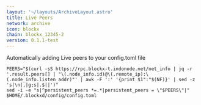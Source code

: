 ```yaml
---
layout: '~/layouts/ArchiveLayout.astro'
title: Live Peers
network: archive
icon: blockx
chain: blockx_12345-2
version: 0.1.1-test
---
```

Automatically adding Live peers to your config.toml file
```
PEERS="$(curl -sS https://rpc.blockx-t.indonode.net/net_info | jq -r '.result.peers[] | "\(.node_info.id)@\(.remote_ip):\(.node_info.listen_addr)"' | awk -F ':' '{print $1":"$(NF)}' | sed -z 's|\n|,|g;s|.$||')"
sed -i -e "s|^persistent_peers *=.*|persistent_peers = \"$PEERS\"|" $HOME/.blockxd/config/config.toml
```